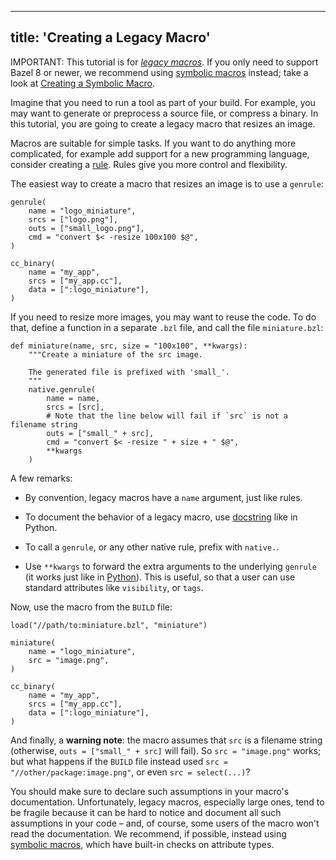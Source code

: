 
---
title: 'Creating a Legacy Macro'
---



IMPORTANT: This tutorial is for [*legacy macros*](/extending/legacy-macros). If
you only need to support Bazel 8 or newer, we recommend using [symbolic
macros](/extending/macros) instead; take a look at [Creating a Symbolic
Macro](macro-tutorial).

Imagine that you need to run a tool as part of your build. For example, you
may want to generate or preprocess a source file, or compress a binary. In this
tutorial, you are going to create a legacy macro that resizes an image.

Macros are suitable for simple tasks. If you want to do anything more
complicated, for example add support for a new programming language, consider
creating a [rule](/extending/rules). Rules give you more control and flexibility.

The easiest way to create a macro that resizes an image is to use a `genrule`:

```starlark
genrule(
    name = "logo_miniature",
    srcs = ["logo.png"],
    outs = ["small_logo.png"],
    cmd = "convert $< -resize 100x100 $@",
)

cc_binary(
    name = "my_app",
    srcs = ["my_app.cc"],
    data = [":logo_miniature"],
)
```

If you need to resize more images, you may want to reuse the code. To do that,
define a function in a separate `.bzl` file, and call the file `miniature.bzl`:

```starlark
def miniature(name, src, size = "100x100", **kwargs):
    """Create a miniature of the src image.

    The generated file is prefixed with 'small_'.
    """
    native.genrule(
        name = name,
        srcs = [src],
        # Note that the line below will fail if `src` is not a filename string
        outs = ["small_" + src],
        cmd = "convert $< -resize " + size + " $@",
        **kwargs
    )
```

A few remarks:

  * By convention, legacy macros have a `name` argument, just like rules.

  * To document the behavior of a legacy macro, use
    [docstring](https://www.python.org/dev/peps/pep-0257/) like in Python.

  * To call a `genrule`, or any other native rule, prefix with `native.`.

  * Use `**kwargs` to forward the extra arguments to the underlying `genrule`
    (it works just like in
    [Python](https://docs.python.org/3/tutorial/controlflow.html#keyword-arguments)).
    This is useful, so that a user can use standard attributes like
    `visibility`, or `tags`.

Now, use the macro from the `BUILD` file:

```starlark
load("//path/to:miniature.bzl", "miniature")

miniature(
    name = "logo_miniature",
    src = "image.png",
)

cc_binary(
    name = "my_app",
    srcs = ["my_app.cc"],
    data = [":logo_miniature"],
)
```

And finally, a **warning note**: the macro assumes that `src` is a filename
string (otherwise, `outs = ["small_" + src]` will fail). So `src = "image.png"`
works; but what happens if the `BUILD` file instead used `src =
"//other/package:image.png"`, or even `src = select(...)`?

You should make sure to declare such assumptions in your macro's documentation.
Unfortunately, legacy macros, especially large ones, tend to be fragile because
it can be hard to notice and document all such assumptions in your code – and,
of course, some users of the macro won't read the documentation. We recommend,
if possible, instead using [symbolic macros](/extending/macros), which have
built\-in checks on attribute types.
